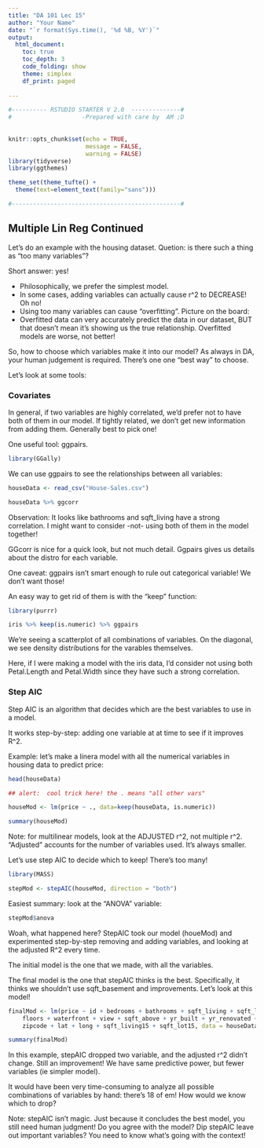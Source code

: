 ```yaml
---
title: "DA 101 Lec 15"
author: "Your Name"
date: "`r format(Sys.time(), '%d %B, %Y')`"
output: 
  html_document:
    toc: true
    toc_depth: 3
    code_folding: show
    theme: simplex
    df_print: paged
  
---
```


```r

#---------- RSTUDIO STARTER V 2.0  --------------#
#                    -Prepared with care by  AM ;D
                
                                                                          
knitr::opts_chunk$set(echo = TRUE, 
                      message = FALSE, 
                      warning = FALSE)      
library(tidyverse)                
library(ggthemes)                    

theme_set(theme_tufte() +                                     
  theme(text=element_text(family="sans")))  

#------------------------------------------------#
```

## Multiple Lin Reg Continued


Let's do an example with the housing dataset.  Quetion:  is there such a thing as "too many variables"?

Short answer:  yes!

- Philosophically, we prefer the simplest model.  
- In some cases, adding variables can actually cause r^2 to DECREASE!  Oh no!  
- Using too many variables can cause "overfitting".  Picture on the board:
- Overfitted data can very accurately predict the data in our dataset, BUT that doesn't mean it's showing us the true relationship.  Overfitted models are worse, not better!


So, how to choose which variables make it into our model?  As always in DA, your human judgement is required.  There's one one "best way" to choose. 

Let's look at some tools:

### Covariates

In general, if two variables are highly correlated, we'd prefer not to have both of them in our model.  If tightly related, we don't get new information from adding them. Generally best to  pick one!

One useful tool:  ggpairs.

```r
library(GGally)
```

We can use ggpairs to see the relationships between all variables:

```r
houseData <- read_csv("House-Sales.csv")

houseData %>% ggcorr
```

Observation:  It looks like bathrooms and sqft_living have a strong correlation.  I might want to consider -not- using both of them in the model together!

GGcorr is nice for a quick look, but not much detail.  Ggpairs gives us details about the distro for each variable.

One caveat:  ggpairs isn't smart enough to rule out categorical variable!  We don't want those!

An easy way to get rid of them is with the "keep" function:

```r

library(purrr)

iris %>% keep(is.numeric) %>% ggpairs
```

We're seeing a scatterplot of all combinations of variables.  On the diagonal, we see density distributions for the varables themselves.


Here, if I were making a model with the iris data, I'd consider not using both  Petal.Length and Petal.Width since they have such a strong correlation.  


### Step AIC

Step AIC is an algorithm that decides which are the best variables to use in a model.

It works step-by-step:  adding one variable at at time to see if it improves R^2.

Example: let's make a linera model with all the numerical variables in housing data to predict price:

```r
head(houseData)
```


```r
## alert:  cool trick here! the . means "all other vars"

houseMod <- lm(price ~ ., data=keep(houseData, is.numeric))

summary(houseMod)

```

Note:  for multilinear models, look at the ADJUSTED r^2, not multiple r^2.  "Adjusted" accounts for the number of variables used.  It's always smaller.

Let's use step AIC to decide which to keep!  There's too many!

```r
library(MASS)

stepMod <- stepAIC(houseMod, direction = "both")

```

Easiest summary:  look at the "ANOVA" variable:

```r
stepMod$anova
```

Woah, what happened here?  StepAIC took our model (houeMod) and experimented step-by-step removing and adding variables, and looking at the adjusted R^2 every time.

The initial model is the one that we made, with all the variables.

The final model is the one that stepAIC thinks is the best.  Specifically, it thinks we shouldn't use sqft_basement and improvements.  Let's look at this model!

```r
finalMod <- lm(price ~ id + bedrooms + bathrooms + sqft_living + sqft_lot + 
    floors + waterfront + view + sqft_above + yr_built + yr_renovated + 
    zipcode + lat + long + sqft_living15 + sqft_lot15, data = houseData)

summary(finalMod)

```

In this example, stepAIC dropped two variable, and the adjusted r^2 didn't change.  Still an improvement!  We have same predictive power, but fewer variables (ie simpler model).

It would have been very time-consuming to analyze all possible combinations of variables by hand:  there's 18 of em!  How would we know which to drop?

Note: stepAIC isn't magic.  Just because it concludes the best model, you still need human judgment!  Do you agree with the model?  Dip stepAIC leave out important variables?  You need to know what's going with the context!

